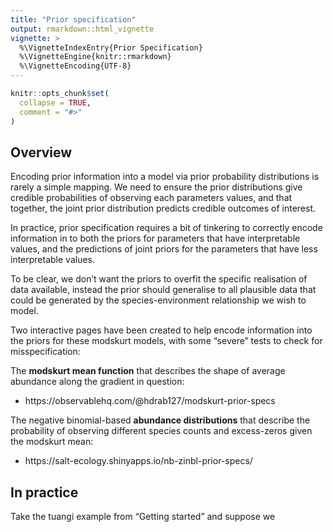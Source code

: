 ```yaml
---
title: "Prior specification"
output: rmarkdown::html_vignette
vignette: >
  %\VignetteIndexEntry{Prior Specification}
  %\VignetteEngine{knitr::rmarkdown}
  %\VignetteEncoding{UTF-8}
---
```


```r
knitr::opts_chunk$set(
  collapse = TRUE,
  comment = "#>"
)
```

## Overview

Encoding prior information into a model via prior probability distributions is rarely a simple mapping. We need to ensure the prior distributions give credible probabilities of observing each parameters values, and that together, the joint prior distribution predicts credible outcomes of interest.

In practice, prior specification requires a bit of tinkering to correctly encode information in to both the priors for parameters that have interpretable values, and the predictions of joint priors for the parameters that have less interpretable values.

To be clear, we don't want the priors to overfit the specific realisation of data available, instead the prior should generalise to all plausible data that could be generated by the species-environment relationship we wish to model.

Two interactive pages have been created to help encode information into the priors for these modskurt models, with some "severe" tests to check for misspecification:

The **modskurt mean function** that describes the shape of average abundance along the gradient in question: 

- https://observablehq.com/@hdrab127/modskurt-prior-specs

The negative binomial-based **abundance distributions** that describe the probability of observing different species counts and excess-zeros given the modskurt mean: 

- https://salt-ecology.shinyapps.io/nb-zinbl-prior-specs/

## In practice

Take the tuangi example from "Getting started" and suppose we 
